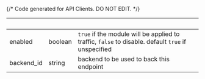 {/* Code generated for API Clients. DO NOT EDIT. */}

| &nbsp;     | &nbsp;  | &nbsp;                                                                                             |
| ---------- | ------- | -------------------------------------------------------------------------------------------------- |
| enabled    | boolean | `true` if the module will be applied to traffic, `false` to disable. default `true` if unspecified |
| backend_id | string  | backend to be used to back this endpoint                                                           |
